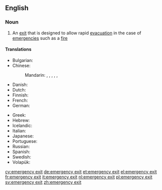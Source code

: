 ==English==
{{wikipedia}}

===Noun===
{{en-noun|head=[[emergency]] [[exit]]}}

# An [[exit]] that is designed to allow rapid [[evacuation]] in the case of [[emergency|emergencies]] such as a [[fire]]

====Translations====
{{trans-top|exit for evacuation}}
* Bulgarian: {{t|bg|авариен изход|m|tr=avaríen ízhod|sc=Cyrl}}
* Chinese:
*: Mandarin: {{t|cmn|太平門|sc=Hani}}, {{t+|cmn|太平门|tr=tàipíngmén|sc=Hani}}, {{t|cmn|緊急出口|sc=Hani}}, {{t|cmn|紧急出口|tr=jǐnjí chūkǒu|sc=Hani}}, {{t|cmn|安全門|sc=Hani}}, {{t|cmn|安全门|tr=ānquánmén|sc=Hani}}
* Danish: {{t|da|nødudgang|c}}
* Dutch: {{t+|nl|nooduitgang|m}}
* Finnish: {{t|fi|hätäuloskäynti}}
* French: {{t+|fr|sortie de secours|f}}
* German: {{t+|de|Notausgang|m}}
{{trans-mid}}
* Greek: {{t+|el|έξοδος κινδύνου|f|tr=éxodhos kindhínu}}
* Hebrew: {{t|he|יציאת חירום|sc=Hebr}}
* Icelandic: {{t|is|neyðarútgangur|m}}
* Italian: {{t|it|uscita d'emergenza|f}}
* Japanese: {{t|ja|非常口|tr=ひじょうぐち, hijōguchi}}
* Portuguese: {{t|pt|saída de emergência|f}}
* Russian: {{t|ru|аварийный выход|m|tr=avaríjnyj výxod}}
* Spanish: {{t|es|salida de auxilio|f}}
* Swedish: {{t|sv|nödutgång|c}}
* Volapük: {{t|vo|ditretasegolöp}}
{{trans-bottom}}

[[cy:emergency exit]]
[[de:emergency exit]]
[[et:emergency exit]]
[[el:emergency exit]]
[[fr:emergency exit]]
[[it:emergency exit]]
[[nl:emergency exit]]
[[pl:emergency exit]]
[[sv:emergency exit]]
[[zh:emergency exit]]